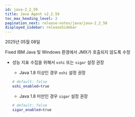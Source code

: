 ```yaml
---
id: java-2_2_59
title: Java Agent v2.2.59
toc_max_heading_level: 2
pagination_next: release-notes/java/java-2_2_58
displayed_sidebar: releaseSidebar
---
```


2025년 05월 08일

<Status priority='0'>Fixed</Status> IBM Java 및 Windows 환경에서 JMX가 호출되지 않도록 수정

- 성능 지표 수집을 위해서 `oshi` 또는 `sigar` 설정 권장

    - Java 1.8 이상인 경우 `oshi` 설정 권장

    ```bash 
    # default: false
    oshi_enabled=true
    ```

    - Java 1.8 미만인 경우 `sigar` 설정 권장

    ```bash 
    # default: false
    sigar_enabled=true
    ```


<DownloadJava ver="2.2.59" />
